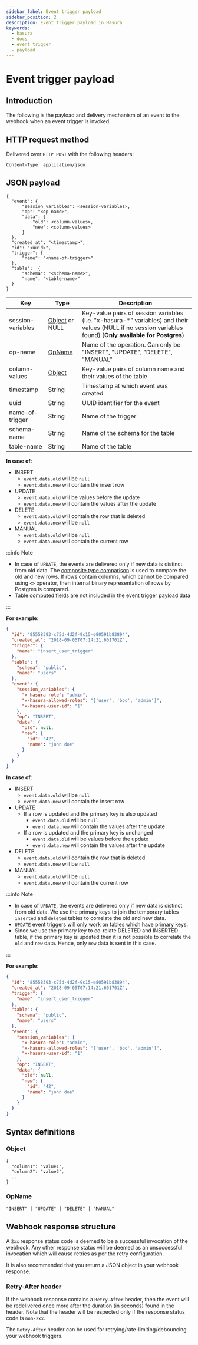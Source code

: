 ```yaml
---
sidebar_label: Event trigger payload
sidebar_position: 2
description: Event trigger payload in Hasura
keywords:
  - hasura
  - docs
  - event trigger
  - payload
---
```



# Event trigger payload

## Introduction

The following is the payload and delivery mechanism of an event to the webhook when an event trigger is invoked.

## HTTP request method

Delivered over `HTTP POST` with the following headers:

```none
Content-Type: application/json
```

## JSON payload

```none
{
  "event": {
      "session_variables": <session-variables>,
      "op": "<op-name>",
      "data": {
          "old": <column-values>,
          "new": <column-values>
      }
  },
  "created_at": "<timestamp>",
  "id": "<uuid>",
  "trigger": {
      "name": "<name-of-trigger>"
  },
  "table":  {
      "schema": "<schema-name>",
      "name": "<table-name>"
  }
}
```

| Key               | Type                      | Description                                                                                                                                                 |
| ----------------- | ------------------------- | ----------------------------------------------------------------------------------------------------------------------------------------------------------- |
| session-variables | [Object](#object) or NULL | Key-value pairs of session variables (i.e. "x-hasura-\*" variables) and their values (NULL if no session variables found) (**Only available for Postgres**) |
| op-name           | [OpName](#opname)         | Name of the operation. Can only be "INSERT", "UPDATE", "DELETE", "MANUAL"                                                                                   |
| column-values     | [Object](#object)         | Key-value pairs of column name and their values of the table                                                                                                |
| timestamp         | String                    | Timestamp at which event was created                                                                                                                        |
| uuid              | String                    | UUID identifier for the event                                                                                                                               |
| name-of-trigger   | String                    | Name of the trigger                                                                                                                                         |
| schema-name       | String                    | Name of the schema for the table                                                                                                                            |
| table-name        | String                    | Name of the table                                                                                                                                           |

<Tabs groupId="user-preference" className="json-payloads">
<TabItem value="postgres" label="Postgres">

**In case of**:

- INSERT
  - `event.data.old` will be `null`
  - `event.data.new` will contain the insert row
- UPDATE
  - `event.data.old` will be values before the update
  - `event.data.new` will contain the values after the update
- DELETE
  - `event.data.old` will contain the row that is deleted
  - `event.data.new` will be `null`
- MANUAL
  - `event.data.old` will be `null`
  - `event.data.new` will contain the current row

:::info Note

- In case of `UPDATE`, the events are delivered only if new data is distinct from old data. The
  [composite type comparison](https://www.postgresql.org/docs/current/functions-comparisons.html#COMPOSITE-TYPE-COMPARISON)
  is used to compare the old and new rows. If rows contain columns, which cannot be compared using `<>` operator, then
  internal binary representation of rows by Postgres is compared.
- [Table computed fields](/schema/postgres/computed-fields.mdx) are not included in the event trigger payload data

:::

**For example**:

```json
{
  "id": "85558393-c75d-4d2f-9c15-e80591b83894",
  "created_at": "2018-09-05T07:14:21.601701Z",
  "trigger": {
    "name": "insert_user_trigger"
  },
  "table": {
    "schema": "public",
    "name": "users"
  },
  "event": {
    "session_variables": {
      "x-hasura-role": "admin",
      "x-hasura-allowed-roles": "['user', 'boo', 'admin']",
      "x-hasura-user-id": "1"
    },
    "op": "INSERT",
    "data": {
      "old": null,
      "new": {
        "id": "42",
        "name": "john doe"
      }
    }
  }
}
```

</TabItem>
<TabItem value="mssql" label="MSSQL">

**In case of**:

- INSERT
  - `event.data.old` will be `null`
  - `event.data.new` will contain the insert row
- UPDATE
  - If a row is updated and the primary key is also updated
    - `event.data.old` will be `null`
    - `event.data.new` will contain the values after the update
  - If a row is updated and the primary key is unchanged
    - `event.data.old` will be values before the update
    - `event.data.new` will contain the values after the update
- DELETE
  - `event.data.old` will contain the row that is deleted
  - `event.data.new` will be `null`
- MANUAL
  - `event.data.old` will be `null`
  - `event.data.new` will contain the current row

:::info Note

- In case of `UPDATE`, the events are delivered only if new data is distinct from old data. We use the primary keys to
  join the temporary tables `inserted` and `deleted` tables to correlate the old and new data.
- `UPDATE` event triggers will only work on tables which have primary keys.
- Since we use the primary key to co-relate DELETED and INSERTED table, if the primary key is updated then it is not
  possible to correlate the `old` and `new` data. Hence, only `new` data is sent in this case.

:::

**For example**:

```json
{
  "id": "85558393-c75d-4d2f-9c15-e80591b83894",
  "created_at": "2018-09-05T07:14:21.601701Z",
  "trigger": {
    "name": "insert_user_trigger"
  },
  "table": {
    "schema": "public",
    "name": "users"
  },
  "event": {
    "session_variables": {
      "x-hasura-role": "admin",
      "x-hasura-allowed-roles": "['user', 'boo', 'admin']",
      "x-hasura-user-id": "1"
    },
    "op": "INSERT",
    "data": {
      "old": null,
      "new": {
        "id": "42",
        "name": "john doe"
      }
    }
  }
}
```

</TabItem>
</Tabs>

## Syntax definitions

### Object

```none
{
  "column1": "value1",
  "column2": "value2",
  ..
}
```

### OpName

`"INSERT" | "UPDATE" | "DELETE" | "MANUAL"`

## Webhook response structure

A `2xx` response status code is deemed to be a successful invocation of the webhook. Any other response status will be
deemed as an unsuccessful invocation which will cause retries as per the retry configuration.

It is also recommended that you return a JSON object in your webhook response.

### Retry-After header

If the webhook response contains a `Retry-After` header, then the event will be redelivered once more after the duration
(in seconds) found in the header. Note that the header will be respected only if the response status code is `non-2xx`.

The `Retry-After` header can be used for retrying/rate-limiting/debouncing your webhook triggers.

